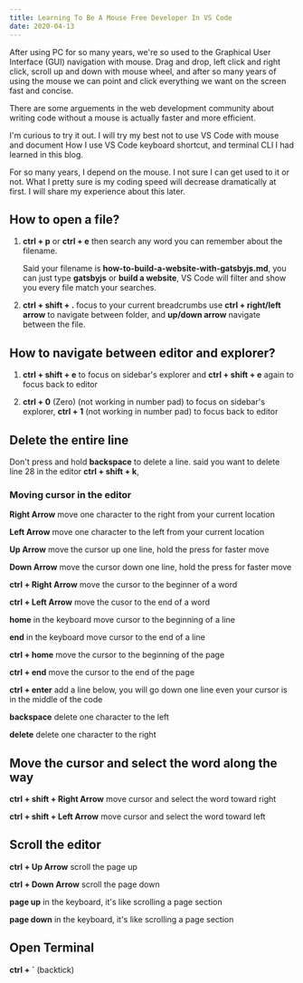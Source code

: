 ```yaml
---
title: Learning To Be A Mouse Free Developer In VS Code
date: 2020-04-13
---
```


After using PC for so many years, we're so used to the Graphical User Interface (GUI) navigation with mouse. Drag and drop, left click and right click, scroll up and down with mouse wheel, and after so many years of using the mouse we can point and click everything we want on the screen fast and concise.

There are some arguements in the web development community about writing code without a mouse is actually faster and more efficient.

I'm curious to try it out. I will try my best not to use VS Code with mouse and document How I use VS Code keyboard shortcut, and terminal CLI I had learned in this blog.

For so many years, I depend on the mouse. I not sure I can get used to it or not. What I pretty sure is my coding speed will decrease dramatically at first. I will share my experience about this later.

## How to open a file?

1. **ctrl + p** or **ctrl + e** then search any word you can remember about the filename.

   Said your filename is **how-to-build-a-website-with-gatsbyjs.md**, you can just type **gatsbyjs** or **build a website**, VS Code will filter and show you every file match your searches.

2. **ctrl + shift + .** focus to your current breadcrumbs use **ctrl + right/left arrow** to navigate between folder, and **up/down arrow** navigate between the file.

## How to navigate between editor and explorer?

1. **ctrl + shift + e** to focus on sidebar's explorer and **ctrl + shift + e** again to focus back to editor

2. **ctrl + 0** (Zero) (not working in number pad) to focus on sidebar's explorer, **ctrl + 1** (not working in number pad) to focus back to editor

## Delete the entire line

Don't press and hold **backspace** to delete a line. said you want to delete line 28 in the editor **ctrl + shift + k**,

### Moving cursor in the editor

**Right Arrow** move one character to the right from your current location

**Left Arrow** move one character to the left from your current location

**Up Arrow** move the cursor up one line, hold the press for faster move

**Down Arrow** move the cursor down one line, hold the press for faster move

**ctrl + Right Arrow** move the cursor to the beginner of a word

**ctrl + Left Arrow** move the cusor to the end of a word

**home** in the keyboard move cursor to the beginning of a line

**end** in the keyboard move cursor to the end of a line

**ctrl + home** move the cursor to the beginning of the page

**ctrl + end** move the cursor to the end of the page

**ctrl + enter** add a line below, you will go down one line even your cursor is in the middle of the code

**backspace** delete one character to the left

**delete** delete one character to the right

## Move the cursor and select the word along the way

**ctrl + shift + Right Arrow** move cursor and select the word toward right

**ctrl + shift + Left Arrow** move cursor and select the word toward left

## Scroll the editor

**ctrl + Up Arrow** scroll the page up

**ctrl + Down Arrow** scroll the page down

**page up** in the keyboard, it's like scrolling a page section

**page down** in the keyboard, it's like scrolling a page section

## Open Terminal

**ctrl + `** (backtick)
